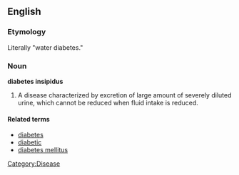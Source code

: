 ==English==

===Etymology===
Literally "water diabetes."

===Noun===
{{Wikipedia}}
'''diabetes insipidus'''

#A disease characterized by excretion of large amount of severely diluted urine, which cannot be reduced when fluid intake is reduced.

====Related terms====
*[[diabetes]]
*[[diabetic]]
*[[diabetes mellitus]]

[[Category:Disease]]